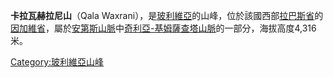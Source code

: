{{Coord|16|37|28|S|68|49|41|W|display=title}}

'''卡拉瓦赫拉尼山'''（Qala Waxrani），是[[玻利維亞|玻利維亞]]的山峰，位於該國西部[[拉巴斯省|拉巴斯省]]的[[因加維省|因加維省]]，屬於[[安第斯山脈|安第斯山脈]]中[[奇利亞-基姆薩查塔山脈|奇利亞-基姆薩查塔山脈]]的一部分，海拔高度4,316米。

{{Bolivia-geo-stub}}
[[Category:玻利維亞山峰|Category:玻利維亞山峰]]